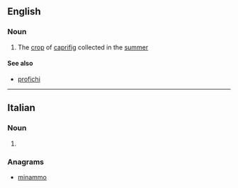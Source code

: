 ==English==

===Noun===
{{head|en|noun}}

# The [[crop]] of [[caprifig]] collected in the [[summer]]

====See also====
* [[profichi]]

----

==Italian==

===Noun===
{{head|it|noun plural form|g=m}}

# {{plural of|mammone|lang=it}}

===Anagrams===
* [[minammo#Italian|minammo]]